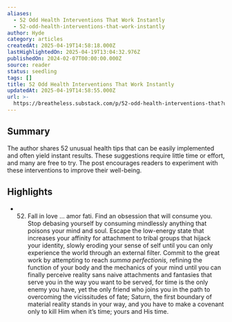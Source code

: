 ```yaml
---
aliases:
  - 52 Odd Health Interventions That Work Instantly
  - 52-odd-health-interventions-that-work-instantly
author: Hyde
category: articles
createdAt: 2025-04-19T14:58:18.000Z
lastHighlightedOn: 2025-04-19T13:04:32.976Z
publishedOn: 2024-02-07T00:00:00.000Z
source: reader
status: seedling
tags: []
title: 52 Odd Health Interventions That Work Instantly
updatedAt: 2025-04-19T14:58:55.000Z
url: >-
  https://breatheless.substack.com/p/52-odd-health-interventions-that?utm_source=convertkit&utm_medium=email&utm_campaign=Your%20hobbies%20are%20an%20advantage%2C%20not%20distraction%20-%2017093778
---
```

## Summary

The author shares 52 unusual health tips that can be easily implemented and often yield instant results. These suggestions require little time or effort, and many are free to try. The post encourages readers to experiment with these interventions to improve their well-being.

## Highlights

- 52) Fall in love
  … amor fati. Find an obsession that will consume you. Stop debasing yourself by consuming mindlessly anything that poisons your mind and soul. Escape the low-energy state that increases your affinity for attachment to tribal groups that hijack your identity, slowly eroding your sense of self until you can only experience the world through an external filter. Commit to the great work by attempting to reach _summa perfectionis,_ refining the function of your body and the mechanics of your mind until you can finally perceive reality sans naive attachments and fantasies that serve you in the way you want to be served, for time is the only enemy you have, yet the only friend who joins you in the path to overcoming the vicissitudes of fate; Saturn, the first boundary of material reality stands in your way, and you have to make a covenant only to kill Him when it’s time; yours and His time.
